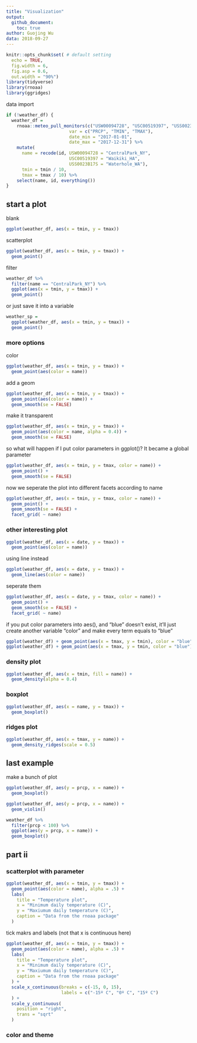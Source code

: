 ```yaml
---
title: "Visualization"
output:
  github_document:
    toc: true
author: Guojing Wu
data: 2018-09-27
---
```


```r
knitr::opts_chunk$set( # default setting
  echo = TRUE, 
  fig.width = 6, 
  fig.asp = 0.6, 
  out.width = "90%")
library(tidyverse)
library(rnoaa)
library(ggridges)
```

data import

```r
if (!weather_df) {
  weather_df = 
    rnoaa::meteo_pull_monitors(c("USW00094728", "USC00519397", "USS0023B17S"),
                        var = c("PRCP", "TMIN", "TMAX"), 
                        date_min = "2017-01-01",
                        date_max = "2017-12-31") %>%
    mutate(
      name = recode(id, USW00094728 = "CentralPark_NY", 
                        USC00519397 = "Waikiki_HA",
                        USS0023B17S = "Waterhole_WA"),
      tmin = tmin / 10,
      tmax = tmax / 10) %>%
    select(name, id, everything())
}
```

## start a plot

blank

```r
ggplot(weather_df, aes(x = tmin, y = tmax))
```

scatterplot

```r
ggplot(weather_df, aes(x = tmin, y = tmax)) +
  geom_point()
```

filter

```r
weather_df %>%
  filter(name == "CentralPark_NY") %>%
  ggplot(aes(x = tmin, y = tmax)) +
  geom_point()
```

or just save it into a variable

```r
weather_sp = 
  ggplot(weather_df, aes(x = tmin, y = tmax)) +
  geom_point()
```

### more options

color

```r
ggplot(weather_df, aes(x = tmin, y = tmax)) +
  geom_point(aes(color = name))
```

add a geom

```r
ggplot(weather_df, aes(x = tmin, y = tmax)) +
  geom_point(aes(color = name)) +
  geom_smooth(se = FALSE)
```

make it transparent

```r
ggplot(weather_df, aes(x = tmin, y = tmax)) +
  geom_point(aes(color = name, alpha = 0.4)) +
  geom_smooth(se = FALSE)
```

so what will happen if I put color parameters in ggplot()? It became a global parameter

```r
ggplot(weather_df, aes(x = tmin, y = tmax, color = name)) +
  geom_point() +
  geom_smooth(se = FALSE)
```

now we seperate the plot into different facets according to name

```r
ggplot(weather_df, aes(x = tmin, y = tmax, color = name)) +
  geom_point() +
  geom_smooth(se = FALSE) +
  facet_grid( ~ name)
```

### other interesting plot

```r
ggplot(weather_df, aes(x = date, y = tmax)) +
  geom_point(aes(color = name))
```

using line instead

```r
ggplot(weather_df, aes(x = date, y = tmax)) +
  geom_line(aes(color = name))
```

seperate them

```r
ggplot(weather_df, aes(x = date, y = tmax, color = name)) +
  geom_point() +
  geom_smooth(se = FALSE) +
  facet_grid( ~ name)
```

if you put color parameters into aes(), and "blue" doesn't exist, it'll just create another variable "color" and make every term equals to "blue"

```r
ggplot(weather_df) + geom_point(aes(x = tmax, y = tmin), color = "blue")
ggplot(weather_df) + geom_point(aes(x = tmax, y = tmin, color = "blue"))
```

### density plot

```r
ggplot(weather_df, aes(x = tmin, fill = name)) +
  geom_density(alpha = 0.4)
```

### boxplot

```r
ggplot(weather_df, aes(x = name, y = tmax)) +
  geom_boxplot()
```

### ridges plot

```r
ggplot(weather_df, aes(x = tmax, y = name)) +
  geom_density_ridges(scale = 0.5)
```

## last example

make a bunch of plot

```r
ggplot(weather_df, aes(y = prcp, x = name)) +
  geom_boxplot()
```

```r
ggplot(weather_df, aes(y = prcp, x = name)) +
  geom_violin()
```

```r
weather_df %>%
  filter(prcp < 100) %>%
  ggplot(aes(y = prcp, x = name)) +
  geom_boxplot()
```

## part ii

### scatterplot with parameter

```r
ggplot(weather_df, aes(x = tmin, y = tmax)) + 
  geom_point(aes(color = name), alpha = .5) + 
  labs(
    title = "Temperature plot",
    x = "Minimum daily temperature (C)",
    y = "Maxiumum daily temperature (C)",
    caption = "Data from the rnoaa package"
  )
```

tick makrs and labels (not that x is continuous here)

```r
ggplot(weather_df, aes(x = tmin, y = tmax)) + 
  geom_point(aes(color = name), alpha = .5) + 
  labs(
    title = "Temperature plot",
    x = "Minimum daily temperature (C)",
    y = "Maxiumum daily temperature (C)",
    caption = "Data from the rnoaa package"
  ) + 
  scale_x_continuous(breaks = c(-15, 0, 15), 
                     labels = c("-15º C", "0º C", "15º C")
  ) +
  scale_y_continuous(
    position = "right", 
    trans = "sqrt"
  )
```

### color and theme

```r

```